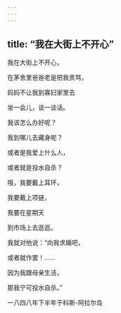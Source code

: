 ```yaml
---
---
---
```

title: “我在大街上不开心”
---




我在大街上不开心，

在茅舍里爸爸老是把我责骂，

妈妈不让我到寡妇家里去

坐一会儿，谈一谈话。

我该怎么办好呢？

我到哪儿去藏身呢？

或者是我爱上什么人，

或者就是投水自杀？

哦，我要戴上耳环，

我要戴上项链，

我要在星期天

到市场上去逛逛。

我就对他说：“向我求婚吧，

或者就作罢！……

因为我跟母亲生活，

那我宁可投水自杀。”

一八四八年下半年于科斯-阿拉尔岛